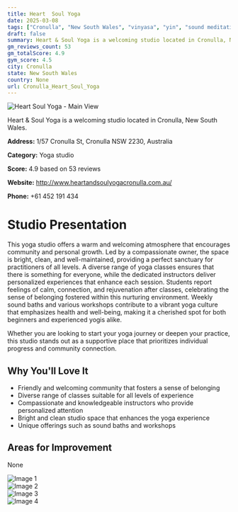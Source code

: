 ```yaml
---
title: Heart  Soul Yoga
date: 2025-03-08
tags: ["Cronulla", "New South Wales", "vinyasa", "yin", "sound meditation", "community", "welcoming", "Cronulla"]  
draft: false
summary: Heart & Soul Yoga is a welcoming studio located in Cronulla, New South Wales.
gm_reviews_count: 53
gm_totalScore: 4.9
gym_score: 4.5
city: Cronulla
state: New South Wales
country: None
url: Cronulla_Heart_Soul_Yoga
---
```


<div className="aspect-[16/9] relative my-8">
  <img 
    src="https://lh5.googleusercontent.com/p/AF1QipN60UIptAWpr8LZkclJs-8fSGQ01RVQwPhrOu6W=w1920-h1080-k-no"
    alt="Heart  Soul Yoga - Main View"
    className="object-cover absolute inset-0 w-full h-full rounded-lg"
  />
</div>

Heart & Soul Yoga is a welcoming studio located in Cronulla, New South Wales.

**Address:** 1/57 Cronulla St, Cronulla NSW 2230, Australia

**Category:** Yoga studio

**Score:** 4.9 based on 53 reviews

**Website:** http://www.heartandsoulyogacronulla.com.au/

**Phone:** +61 452 191 434

# Studio Presentation

This yoga studio offers a warm and welcoming atmosphere that encourages community and personal growth. Led by a compassionate owner, the space is bright, clean, and well-maintained, providing a perfect sanctuary for practitioners of all levels. A diverse range of yoga classes ensures that there is something for everyone, while the dedicated instructors deliver personalized experiences that enhance each session. Students report feelings of calm, connection, and rejuvenation after classes, celebrating the sense of belonging fostered within this nurturing environment. Weekly sound baths and various workshops contribute to a vibrant yoga culture that emphasizes health and well-being, making it a cherished spot for both beginners and experienced yogis alike.

Whether you are looking to start your yoga journey or deepen your practice, this studio stands out as a supportive place that prioritizes individual progress and community connection.

## Why You'll Love It

- Friendly and welcoming community that fosters a sense of belonging
- Diverse range of classes suitable for all levels of experience
- Compassionate and knowledgeable instructors who provide personalized attention
- Bright and clean studio space that enhances the yoga experience
- Unique offerings such as sound baths and workshops

## Areas for Improvement

None

<div className="grid grid-cols-1 xl:grid-cols-2 gap-4 my-8">
<div className="aspect-[4/3] relative"><img src="https://lh5.googleusercontent.com/p/AF1QipMemaUymtcNYUz09-KIPrgxDYKmfNYMTE_TUPYy=w1920-h1080-k-no" alt="Image 1" className="object-cover absolute inset-0 w-full h-full rounded-lg" /></div>
<div className="aspect-[4/3] relative"><img src="https://lh5.googleusercontent.com/p/AF1QipM0UaASCdSdYD84q0Ros8eWLeUcdz7hwNUFjymi=w1920-h1080-k-no" alt="Image 2" className="object-cover absolute inset-0 w-full h-full rounded-lg" /></div>
<div className="aspect-[4/3] relative"><img src="https://lh5.googleusercontent.com/p/AF1QipOTy8ql58JsG833_pNCUFZ-LR4SGO65zFE85u_M=w1920-h1080-k-no" alt="Image 3" className="object-cover absolute inset-0 w-full h-full rounded-lg" /></div>
<div className="aspect-[4/3] relative"><img src="https://lh5.googleusercontent.com/p/AF1QipNugFSS-yBgrXxAlJ5zON7rKOR_zuYNEO8oThS5=w1920-h1080-k-no" alt="Image 4" className="object-cover absolute inset-0 w-full h-full rounded-lg" /></div>
</div>